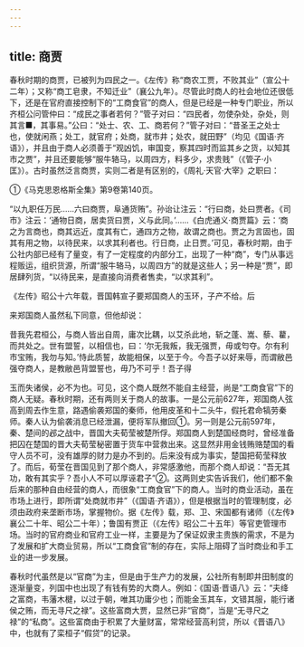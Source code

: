 ```yaml
---
---
---
```

title: 商贾
---



春秋时期的商贾，已被列为四民之一。《左传》称“商农工贾，不败其业”（宣公十二年）；又称“商工皂隶，不知迁业”（襄公九年）。尽管此时商人的社会地位还很低下，还是在官府直接控制下的“工商食官”的商人，但是已经是一种专门职业，所以齐桓公问管仲曰：“成民之事者若何？”管子对曰：“四民者，勿使杂处，杂处，则其言■，其事易。”公曰：“处士、农、工、商若何？”管子对曰：“昔圣王之处士也，使就闲燕；处工，就官府；处商，就市井；处农，就田野”（均见《国语·齐语》），并且由于商人必须善于“观凶饥，审国变，察其四时而监其乡之货，以知其市之贾”，并且还要能够“服牛辂马，以周四方，料多少，求贵贱”（《管子·小匡》）。古时虽然泛言商贾，实则二者是有区别的，《周礼·天官·大宰》之职曰：

①《马克思恩格斯全集》第9卷第140页。

“以九职任万民……六曰商贾，阜通货贿”。孙诒让注云：“行曰商，处曰贾者。《司市》注云：‘通物日商，居卖货曰贾，义与此同。’……《白虎通义·商贾篇》云：‘商之为言商也，商其远近，度其有亡，通四方之物，故谓之商也。贾之为言固也，固其有用之物，以待民来，以求其利者也。行日商，止日贾。’可见，春秋时期，由于公社内部已经有了量变，有了一定程度的内部分工，出现了一种“商”，专门从事远程贩运，组织货源，所谓“服牛辂马，以周四方”的就是这些人；另一种是“贾”，即居肆列货，“以待民来，是直接向消费者售卖，“以求其利”。

《左传》昭公十六年载，晋国韩宣子要郑国商人的玉环，子产不给。后

来郑国商人虽然私下同意，但他却说：

昔我先君桓公，与商人皆出自周，庸次比耦，以艾杀此地，斩之蓬、嵩、藜、藋，而共处之。世有盟誓，以相信也，曰：‘尔无我叛，我无强贾，毋或匄夺。尔有利市宝贿，我勿与知。’恃此质誓，故能相保，以至于今。今吾子以好来辱，而谓敝邑强夺商人，是教敝邑背盟誓也，毋乃不可乎！吾子得

玉而失诸侯，必不为也。可见，这个商人既然不能自主经营，尚是“工商食官”下的商人无疑。春秋时期，还有两则关于商人的故事。一是公元前627年，郑国商人弦高到周去作生意，路遇偷袭郑国的秦师，他用皮革和十二头牛，假托君命犒劳秦师。秦人认为偷袭消息已经泄漏，便将军队撤回①。另一则是公元前597年，秦、楚间的邲之战中，晋国大夫荀莹被楚所俘。郑国商人到楚国经商时，曾经准备把囚在楚国的晋大夫荀莹秘密置于货车中营救出来。这显然非用金钱贿赂楚国的看守人员不可，没有雄厚的财力是办不到的。后来没有成为事实，楚国把荀莹释放了。而后，荀莹在晋国见到了那个商人，非常感激他，而那个商人却说：“吾无其功，敢有其实乎？吾小人不可以厚诬君子”②。这两则史实告诉我们，他们都不象后来的那种自由经营的商人，而很象“工商食官”下的商人。当时的商业活动，虽在市场上进行，即所谓“处商就市井”（《国语·齐语》），但是根据当时的管理制度，必须由政府来垄断市场，掌握物价。据《左传》载，郑、卫、宋国都有诸师（《左传》襄公二十年、昭公二十年）；鲁国有贾正（《左传》昭公二十五年）等官吏管理市场。当时的官府商业和官府工业一样，主要是为了保证奴隶主贵族的需求，不是为了发展和扩大商业贸易，所以“工商食官”制的存在，实际上阻碍了当时商业和手工业的进一步发展。

春秋时代虽然是以“官商”为主，但是由于生产力的发展，公社所有制即井田制度的逐渐量变，列国中也出现了有钱有势的大商人。例如：《国语·晋语八》云：“夫绛之富商，韦藩木楗，以过于朝，唯其功庸少也；而能金玉其车，文错其服，能行诸侯之贿，而无寻尺之禄”。这些富商大贾，显然已非“官商”，当是“无寻尺之禄”的“私商”。这些富商由于积累了大量财富，常常经营高利贷，所以《晋语八》中，也就有了栾桓子“假贷”的记录。
